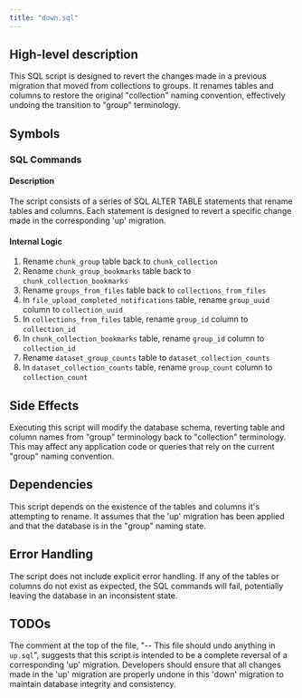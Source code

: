 ```yaml
---
title: "down.sql"
---
```


## High-level description
This SQL script is designed to revert the changes made in a previous migration that moved from collections to groups. It renames tables and columns to restore the original "collection" naming convention, effectively undoing the transition to "group" terminology.

## Symbols

### SQL Commands

#### Description
The script consists of a series of SQL ALTER TABLE statements that rename tables and columns. Each statement is designed to revert a specific change made in the corresponding 'up' migration.

#### Internal Logic
1. Rename `chunk_group` table back to `chunk_collection`
2. Rename `chunk_group_bookmarks` table back to `chunk_collection_bookmarks`
3. Rename `groups_from_files` table back to `collections_from_files`
4. In `file_upload_completed_notifications` table, rename `group_uuid` column to `collection_uuid`
5. In `collections_from_files` table, rename `group_id` column to `collection_id`
6. In `chunk_collection_bookmarks` table, rename `group_id` column to `collection_id`
7. Rename `dataset_group_counts` table to `dataset_collection_counts`
8. In `dataset_collection_counts` table, rename `group_count` column to `collection_count`

## Side Effects
Executing this script will modify the database schema, reverting table and column names from "group" terminology back to "collection" terminology. This may affect any application code or queries that rely on the current "group" naming convention.

## Dependencies
This script depends on the existence of the tables and columns it's attempting to rename. It assumes that the 'up' migration has been applied and that the database is in the "group" naming state.

## Error Handling
The script does not include explicit error handling. If any of the tables or columns do not exist as expected, the SQL commands will fail, potentially leaving the database in an inconsistent state.

## TODOs
The comment at the top of the file, "-- This file should undo anything in `up.sql`", suggests that this script is intended to be a complete reversal of a corresponding 'up' migration. Developers should ensure that all changes made in the 'up' migration are properly undone in this 'down' migration to maintain database integrity and consistency.